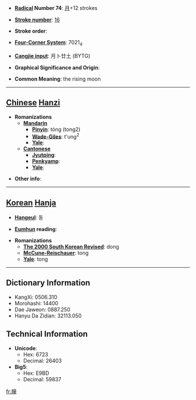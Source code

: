 * '''[[Wiktionary:Chinese radical index| Radical]] Number 74''': [[Wiktionary:Chinese radical index 月|月]]+12 strokes

* '''[[Wiktionary:Chinese total strokes index|Stroke number]]''': [[Wiktionary:Chinese total strokes index 16|16]]

* '''Stroke order''': 

* '''[[Wiktionary:Chinese four corner index|Four-Corner System]]''': 7021<sub>4</sub>

* '''[[Wiktionary:Chinese Cangjie index|Cangjie input]]''': 月卜廿土 (BYTG)

* '''Graphical Significance and Origin''': 

* '''Common Meaning''': the rising moon

----

== [[Chinese]] [[Hanzi]] ==

* '''Romanizations'''
** '''[[Mandarin]]'''
*** '''[[Pinyin]]''': tóng (tong2)
*** '''[[Wade-Giles]]''': t'ung<sup>2</sup>
*** '''[[Yale]]''': 
** '''[[Cantonese]]'''
*** '''[[Jyutping]]''':
*** '''[[Penkyamp]]''': 
*** '''[[Yale]]''': 

* '''Other info''': 

----

== [[Korean]] [[Hanja]] ==

* '''[[Hangeul]]''': 동

* '''[[Eumhun]] reading''': 

* '''Romanizations'''
** '''[[The 2000 South Korean Revised Romanization|The 2000 South Korean Revised]]''': dong
** '''[[McCune-Reischauer]]''': tong
** '''[[Yale]]''': tong

----

== Dictionary Information ==

* KangXi: 0506.310
* Morohashi: 14400
* Dae Jaweon: 0887.250
* Hanyu Da Zidian: 32113.050

== Technical Information ==

* '''Unicode''':
** Hex: 6723
** Decimal: 26403
* '''Big5''':
** Hex: E9BD
** Decimal: 59837

[[fr:朣]]